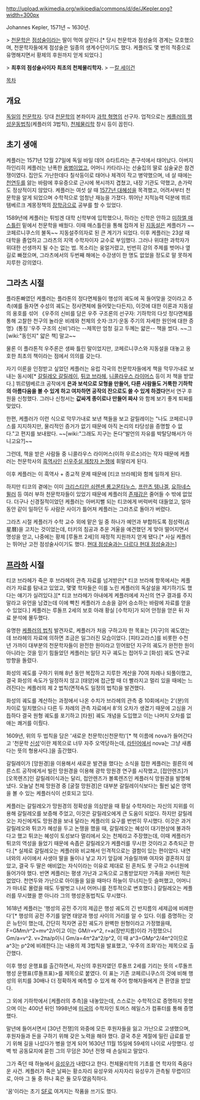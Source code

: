 http://upload.wikimedia.org/wikipedia/commons/d/de/JKepler.png?width=300px

Johannes Kepler, 1571년 ~ 1630년.

> [[천문학]]은 [[점성술]]이라는 딸이 먹여 살린다.[* 당시 천문학과 점성술의 경계는 모호했으며, 천문학자들에게 점성술은 일종의 생계수단이기도 했다. 케플러도 몇 번의 적중으로 유명해지면서 황제의 후원까지 얻게 되었다.]

> '''최후의 점성술사이자 최초의 천체물리학자.'''
> ㅡ[[칼 세이건]]

[[목차]] 

== 개요 ==
[[독일]]의 [[천문학자]]. 당대 [[천문학]]의 본좌이자 [[과학 혁명]]의 선구자. 업적으로는 [[케플러의 행성운동법칙]](케플러의 3법칙), [[천체물리학]] 창시 등이 꼽힌다.

== 초기 생애 ==
케플러는 1571년 12월 27일에 독일 바일 데어 슈타트라는 촌구석에서 태어났다. 아버지 하인리히 케플러는 난폭한 [[용병]]이었고, 어머니 카타리나는 선술집의 딸로 심술궂은 참견쟁이였다. 집안도 가난한데다 칠삭둥이로 태어나 체격이 작고 병약했으며, 네 살 때에는 [[천연두]]를 앓는 바람에 후유증으로 근시에 복시까지 겹쳤고, 내장 기관도 약했고, 손가락도 정상적이지 않았다. 케플러는 여섯 살 때 [[1577년 대혜성]]을 목격했고, 어려서부터 천문학을 알게 되었으며 수학적으로 엄청난 재능을 가졌다. 뛰어난 지적능력 덕분에 뷔르템베르크 계몽정책의 [[장학금]]으로 공부를 할 수 있었다.

1589년에 케플러는 튀빙겐 대학 신학부에 입학했으나, 하라는 신학은 안하고 [[미하엘 매스틀린]] 밑에서 천문학을 배웠다. 이때 매스틀린을 통해 접하게 된 [[지동설]]은 케플러가 ~~코페르니쿠스의 불독~~ 지동설주의자로 된 큰 계기가 되었다. 이후 케플러는 23살 때 대학을 졸업하고 그라츠의 지역 수학자이자 교수로 부임했다. 그러나 위대한 과학자가 위대한 선생까지 될 수는 없는 법. 목소리는 웅얼거렸고, 빈번히 강의 주제를 벗어나 옆길로 빠졌으며, 그라츠에서의 두번째 해에는 수강생이 한 명도 없었을 정도로 말 못하게 지루한 강의였다.

== 그라츠 시절 ==
플라톤빠였던 케플러는 플라톤의 정다면체들이 행성의 궤도에 꼭 들어맞을 것이라고 추측(예를 들자면 수성의 궤도는 정사면체에 들어맞는다든지), 이것에 대한 이론과 지동설의 옹호를 섞어 《우주의 신비를 담은 우주 구조론의 선구자: 기하학의 다섯 정다면체를 통해 고찰한 천구의 놀라운 비례와 천체의 숫자·크기·운동 주기의 자세한 원인에 대한 증명》(통칭 '우주 구조의 신비')라는 --제목만 엄청 길고 두께는 얇은-- 책을 썼다. ~~그 [wiki:"동인지" 얇은 책] 말고~~

물론 이 플라톤적 우주론은 생짜 틀린 말이었지만, 코페르니쿠스와 지동설을 대놓고 옹호한 최초의 책이라는 점에서 의의를 갖는다.

자기 이론을 인정받고 싶었던 케플러는 유럽 각국의 천문학자들에게 책을 막무가내로 보내는 동시에[* [[갈릴레오 갈릴레이]], [[튀코 브라헤]], [[니콜라우스 라이머스]] 등이 저 책을 받았다.] 뷔르템베르크 공작에게 '''은과 보석으로 모형을 만들어, 다른 사람들도 거룩한 기하학의 아름다움을 볼 수 있게 하고 여차하면 공작의 잔으로도 쓸 수 있게 하겠다'''면서 연구 후원을 신청했다. 그러나 신청서는 '''값싸게 종이로나 만들어 짜샤''' 와 함께 보기 좋게 퇴짜를 맞았다.

한편, 케플러가 이런 식으로 막무가내로 보낸 책들을 보고 갈릴레이는 "나도 코페르니쿠스를 지지하지만, 물리적인 증거가 없기 때문에 아직 논리의 타당성을 증명할 수 없다."고 편지를 보내왔다. ~~[wiki:"그래도 지구는 돈다"발언의 자유를 박탈당해서가 아니고요?]~~

그런데, 책을 받은 사람들 중 니콜라우스 라이머스(이하 우르소)라는 작자 때문에 케플러는 천문학사의 [[흑역사]]인 [[신우주설 제창자 논쟁]]에 휘말리게 된다.

이후 케플러는 이 흑역사 + 종교적 문제 때문에 [티코 브라헤]와 함께 일하게 된다.

하지만 티코의 곁에는 이미 [[크리스티안 쇠렌센 롱고몬타누스]], [[프란츠 텡나겔]], [[요하네스 뮐러]] 등 여러 부하 천문학자들이 있었기 때문에 케플러의 [[존재감]]은 줄어들 수 밖에 없었다. 더구나 신경질적이었던 케플러는 아버지뻘 되는 티코에게 버럭버럭 대들었고, 얼마동안 같이 일하던 두 사람은 사이가 틀어져 케플러는 그라츠로 돌아가 버렸다. 

그라츠 시절 케플러가 수학 교수 외에 맡은 일 중 하나가 예언과 부합하도록 점성력(占星曆)을 고치는 것이었는데, 터키의 침공과 추운 겨울을 예견했던 게 맞아 떨어지면서 명성을 얻고, 나중에는 황제 [루돌프 2세]의 재정적 지원까지 얻게 됐다.[* 사실 케플러는 뛰어난 고전 점성술사이기도 했다. [[자쿠와는 다르다 자쿠와는|현대 점성술과는 다르다 현대 점성술과는]]]

== [[프라하]] 시절 ==
티코 브라헤가 죽은 후 브라헤의 관측 자료를 넘겨받은[* 티코 브라헤 항목에서는 케플러가 자료를 탐내고 있었고, 몇몇 학자들은 이를 노린 케플러의 독살설을 제기하기도 했다는 얘기가 실려있다.][* 티코 브라헤가 아내에게 케플러에세 자신의 연구 결과를 주지말라고 유언을 남겼는데 이에 빡친 케플러가 소송을 걸어 승소하는 바람에 자료를 얻을 수 있었다.] 케플러는 루돌프 2세의 보호 아래 황실 [수학자]가 되어 안정을 얻은 뒤 자료 분석에 몰두했다.

유명한 [[케플러의 법칙]] 발견자로, 케플러가 처음 구하고자 한 목표는 [지구]의 궤도였는데 브라헤의 자료에 의하면 조금은 일그러진 모습이었다. [피타고라스]를 비롯한 수천 년 가까이 대부분의 천문학자들이 완전한 원이라고 믿어왔던 지구의 궤도가 완전한 원이 아니라는 것을 믿기 힘들었던 케플러는 일단 지구 궤도는 접어두고 [화성] 궤도 연구로 방향을 돌렸다.

화성의 궤도를 구하기 위해 8년 동안 복잡하고 지루한 계산을 70여 차례나 되풀이했고, 결국 화성의 속도가 일정하지 않고 [태양]에 접근할 때 더 빨라지고 멀리 있을 때에는 느려진다는 케플러의 제 2 법칙(면적속도 일정의 법칙)을 발견했다.

화성의 궤도를 계산하는 과정에서 나온 수치가 브라헤의 관측 중 10회에서는 2'(분)의 차이로 일치했으나 다른 두 차례의 관측 자료에서 8'의 오차가 생겼기 때문에 고심을 거듭하다 결국 원형 궤도를 포기하고 [타원] 궤도 개념을 도입했고 이는 나머지 오차를 없애는 쾌거를 이뤘다.

1609년, 위의 두 법칙을 담은 '새로운 천문학(신천문학)'[* 책 이름에 nova가 들어간다고 '천문학 [[신성]]'이란 제목으로 너무 자주 오역당하는데, [[라틴어]]에서 nova는 그냥 새롭다는 뜻의 형용사다.]을 출간했다.

갈릴레이가 [망원경]을 이용해서 새로운 발견을 했다는 소식을 접한 케플러는 쾰른의 에른스트 공작에게서 빌린 망원경을 이용해 광학 망원경 연구를 시작했고, [접안렌즈]가 [오목렌즈]인 갈릴레이식과는 달리, 접안렌즈가 볼록렌즈인 케플러식 망원경을 발명해냈다. 오늘날 천체 망원경 중 [굴절 망원경]은 대부분 갈릴레이식보다는 훨씬 넓은 영역을 볼 수 있는 케플러식이 선호되고 있다.

케플러는 갈릴레오가 망원경의 정확성을 의심받을 때 황실 수학자라는 자신의 지위를 이용해 갈릴레오를 보증해 주었고, 이것은 갈릴레오에게 큰 도움이 되었다. 하지만 갈릴레오는 자신에게도 망원경을 보내 달라는 케플러의 요구를 번번히 무시했다. 이것은 과거 갈릴레오와 튀코가 혜성을 두고 논쟁을 했을 때, 갈릴레오는 혜성이 대기현상에 불과하다고 했고 튀코는 혜성이 토성보다 멀리에서 오는 천체라고 주장했는데, 이때 케플러가 튀코의 역성을 들었기 때문에 속좁은 갈릴레오가 케플러를 무시한 것이라고 추측되곤 한다.[* 실제로 갈릴레오는 케플러와 비교해서 인격적으로는 결함이 있는 편이었다. 내연녀와의 사이에서 사생아 딸을 둘이나 낳고 자기 앞길에 거슬릴까봐 여자와 결혼하지 않았고, 결국 두 딸은 애비없는 자식이라는 이유로 제대로 된 혼처도 못 구하고 수녀원에 들어가야 했다. 반면 케플러는 평생 가난과 고독으로 고통받았지만 가족을 저버린 적은 없었다. 천연두와 가난으로 아이들을 잃을 때마다 하늘이 무너지는듯 슬퍼했고, 어머니가 마녀로 몰렸을 때도 두발벗고 나서 어머니를 전투적으로 변호했다.] 갈릴레오는 케플러를 무시했을 뿐 아니라 그의 행성운동법칙도 무시했다.

1618년 케플러는 '행성의 공전 주기의 제곱은 행성 궤도의 긴 반지름의 세제곱에 비례한다'[* 행성의 공전 주기를 알면 태양과 행성 사이의 거리를 알 수 있다. 이를 증명하는 것은 뉴턴이 했는데, 간단히 적자면 공전 궤도가 완벽한 원형이라고 가정했을때, F=GMm/r^2=mv^2/r이고 이는 GM/r=v^2, r=a(장반지름)이라 가정했으니 Gm/a=v^2. v=2πa/p이니 Gm/a=4π^2a^2/p^2, 이 때 a^3=GMp^2/4π^2이므로 a^3는 p^2에 비례한다.]는 내용의 제 3법칙을 발표했고, '우주의 조화'라는 제목으로 출간했다.

이후 행성 운행표를 출간하면서, 자신의 후원자였던 루돌프 2세를 기리는 뜻의 <루돌프 행성 운행표(루돌프표)>를 제목으로 붙였다. 이 표는 기존 코페르니쿠스의 것에 비해 행성의 위치를 30배나 더 정확하게 예측할 수 있게 해 주어 항해자들에게 큰 환영을 받았다.

그 외에 기하학에서 [케플러의 추측]을 내놓았는데, 스스로는 수학적으로 증명하지 못했으며 이는 400년 뒤인 1998년에 [[미국]]의 수학자인 토머스 헤일스가 컴퓨터를 통해 증명했다.

말년에 들어서면서 [30년 전쟁]의 와중에 모든 후원자들을 잃고 가난으로 고생했으며, 후원자들과 돈을 구하기 위해 갖은 노력을 해야 했다. 결국 추운 계절에 밀린 급료를 받기 위해 길을 나섰다가 병을 얻게 되어 1630년 11월 15일에 59세의 나이로 사망했다. 성벽 밖 공동묘지에 묻힌 그의 무덤은 30년 전쟁 때 손실되고 말았다.

그가 죽던 때 하늘에서 [[유성우]]가 내렸다고 한다. 천체물리학의 기초를 연 학자의 죽음다운 사건. 케플러가 죽은 날짜는 황소자리 유성우와 사자자리 유성우가 관측될 무렵이므로, 아마 그 둘 중 하나 혹은 둘 모두였음직하다.

'꿈'이라는 초기 [[SF]]로 여겨지는 작품을 쓰기도 했다.
